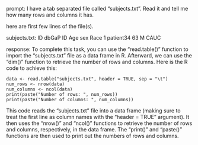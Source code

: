 prompt:
I have a tab separated file called "subjects.txt". Read it and tell me how many rows and columns it has. 

here are first few lines of the file(s).

subjects.txt:
ID	dbGaP ID	Age	sex	Race
1	patient34	63	M	CAUC


response:
To complete this task, you can use the "read.table()" function to import the "subjects.txt" file as a data frame in R. Afterward, we can use the "dim()" function to retrieve the number of rows and columns. Here is the R code to achieve this:

```
data <- read.table("subjects.txt", header = TRUE, sep = "\t")
num_rows <- nrow(data)
num_columns <- ncol(data)
print(paste("Number of rows: ", num_rows))
print(paste("Number of columns: ", num_columns))
```

This code reads the "subjects.txt" file into a data frame (making sure to treat the first line as column names with the "header = TRUE" argument). It then uses the "nrow()" and "ncol()" functions to retrieve the number of rows and columns, respectively, in the data frame. The "print()" and "paste()" functions are then used to print out the numbers of rows and columns.
